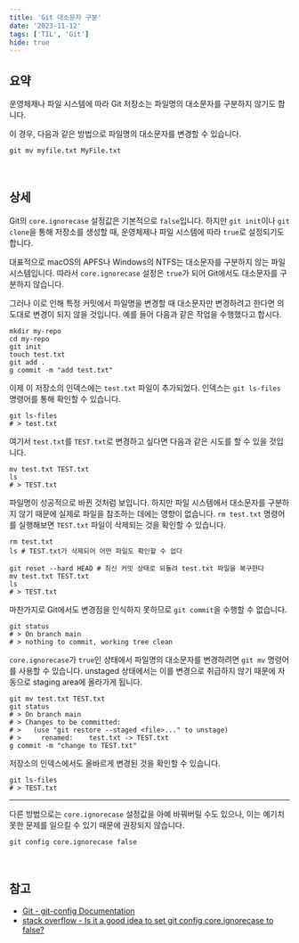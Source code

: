 ```yaml
---
title: 'Git 대소문자 구분'
date: '2023-11-12'
tags: ['TIL', 'Git']
hide: true
---
```


## 요약

운영체제나 파일 시스템에 따라 Git 저장소는 파일명의 대소문자를 구분하지 않기도 합니다.

이 경우, 다음과 같은 방법으로 파일명의 대소문자를 변경할 수 있습니다.

```shell
git mv myfile.txt MyFile.txt
```

<br />

## 상세

Git의 `core.ignorecase` 설정값은 기본적으로 `false`입니다. 하지만 `git init`이나 `git clone`을 통해 저장소를 생성할 때, 운영체제나 파일 시스템에 따라 `true`로 설정되기도 합니다.

대표적으로 macOS의 APFS나 Windows의 NTFS는 대소문자를 구분하지 않는 파일 시스템입니다. 따라서 `core.ignorecase` 설정은 `true`가 되어 Git에서도 대소문자를 구분하지 않습니다.

그러나 이로 인해 특정 커밋에서 파일명을 변경할 때 대소문자만 변경하려고 한다면 의도대로 변경이 되지 않을 것입니다. 예를 들어 다음과 같은 작업을 수행했다고 합시다.

```shell
mkdir my-repo
cd my-repo
git init
touch test.txt
git add .
g commit -m "add test.txt"
```

이제 이 저장소의 인덱스에는 `test.txt` 파일이 추가되었다. 인덱스는 `git ls-files` 명령어를 통해 확인할 수 있습니다.

```shell
git ls-files
# > test.txt
```

여기서 `test.txt`를 `TEST.txt`로 변경하고 싶다면 다음과 같은 시도를 할 수 있을 것입니다.

```shell
mv test.txt TEST.txt
ls
# > TEST.txt
```

파일명이 성공적으로 바뀐 것처럼 보입니다. 하지만 파일 시스템에서 대소문자를 구분하지 않기 때문에 실제로 파일을 참조하는 데에는 영향이 없습니다. `rm test.txt` 명령어를 실행해보면 `TEST.txt` 파일이 삭제되는 것을 확인할 수 있습니다.

```shell
rm test.txt
ls # TEST.txt가 삭제되어 어떤 파일도 확인할 수 없다

git reset --hard HEAD # 최신 커밋 상태로 되돌려 test.txt 파일을 복구한다
mv test.txt TEST.txt
ls
# > TEST.txt
```

마찬가지로 Git에서도 변경점을 인식하지 못하므로 `git commit`을 수행할 수 없습니다.

```shell
git status
# > On branch main
# > nothing to commit, working tree clean
```

`core.ignorecase`가 `true`인 상태에서 파일명의 대소문자를 변경하려면 `git mv` 명령어를 사용할 수 있습니다. unstaged 상태에서는 이를 변경으로 취급하지 않기 때문에 자동으로 staging area에 올라가게 됩니다.

```shell
git mv test.txt TEST.txt
git status
# > On branch main
# > Changes to be committed:
# >   (use "git restore --staged <file>..." to unstage)
# > 	renamed:    test.txt -> TEST.txt
g commit -m "change to TEST.txt"
```

저장소의 인덱스에서도 올바르게 변경된 것을 확인할 수 있습니다.

```shell
git ls-files
# > TEST.txt
```

---

다른 방법으로는 `core.ignorecase` 설정값을 아예 바꿔버릴 수도 있으나, 이는 예기치 못한 문제를 일으킬 수 있기 때문에 권장되지 않습니다.

```shell
git config core.ignorecase false
```

<br />

## 참고

- [Git - git-config Documentation](https://git-scm.com/docs/git-config#Documentation/git-config.txt-coreignoreCase)
- [stack overflow - Is it a good idea to set git config core.ignorecase to false?](https://stackoverflow.com/questions/58192285/is-it-a-good-idea-to-set-git-config-core-ignorecase-to-false)
